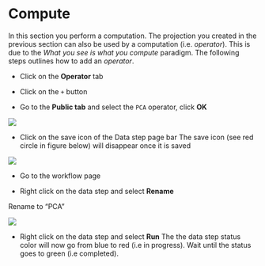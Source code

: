 # Compute
In this section you perform a computation.
The projection you created in the previous section can also be used by a computation (i.e. _operator_).
This is due to the _What you see is what you compute_ paradigm. The following steps outlines how to add an _operator_.

* Click on the **Operator** tab

* Click on the ``+`` button

* Go to the **Public tab** and select  the ``PCA`` operator, click **OK**

![](images/first_data_step_pca.png)

* Click on the save icon of the Data step page bar
The save icon (see red circle in figure below) will disappear once it is saved

![](images/bar_before_saving.png)

* Go to the workflow page

* Right click on the data step and select **Rename**

Rename to "PCA" 

![](images/first_data_step_rename_pca.png)

* Right click on the data step and select **Run**
The the data step status color will now go from blue to red (i.e in progress). Wait until the status goes to green (i.e completed).

